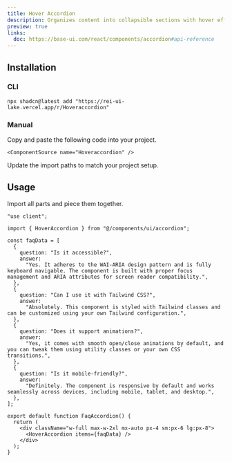 ```yaml
---
title: Hover Accordion
description: Organizes content into collapsible sections with hover effect.
preview: true
links:
  doc: https://base-ui.com/react/components/accordion#api-reference
---
```


<ComponentTabs name="Hoveraccordion-demo" />

## Installation

### CLI

```package-install
npx shadcn@latest add "https://rei-ui-lake.vercel.app/r/Hoveraccordion"
```

### Manual

<Steps>

  <Step>
    Copy and paste the following code into your project.

    <ComponentSource name="Hoveraccordion" />

  </Step>
  
  <Step>Update the import paths to match your project setup.</Step>

</Steps>

## Usage

Import all parts and piece them together.

```tsx
"use client";

import { HoverAccordion } from "@/components/ui/accordion";

const faqData = [
  {
    question: "Is it accessible?",
    answer:
      "Yes. It adheres to the WAI-ARIA design pattern and is fully keyboard navigable. The component is built with proper focus management and ARIA attributes for screen reader compatibility.",
  },
  {
    question: "Can I use it with Tailwind CSS?",
    answer:
      "Absolutely. This component is styled with Tailwind classes and can be customized using your own Tailwind configuration.",
  },
  {
    question: "Does it support animations?",
    answer:
      "Yes, it comes with smooth open/close animations by default, and you can tweak them using utility classes or your own CSS transitions.",
  },
  {
    question: "Is it mobile-friendly?",
    answer:
      "Definitely. The component is responsive by default and works seamlessly across devices, including mobile, tablet, and desktop.",
  },
];

export default function FaqAccordion() {
  return (
    <div className="w-full max-w-2xl mx-auto px-4 sm:px-6 lg:px-8">
      <HoverAccordion items={faqData} />
    </div>
  );
}

```




